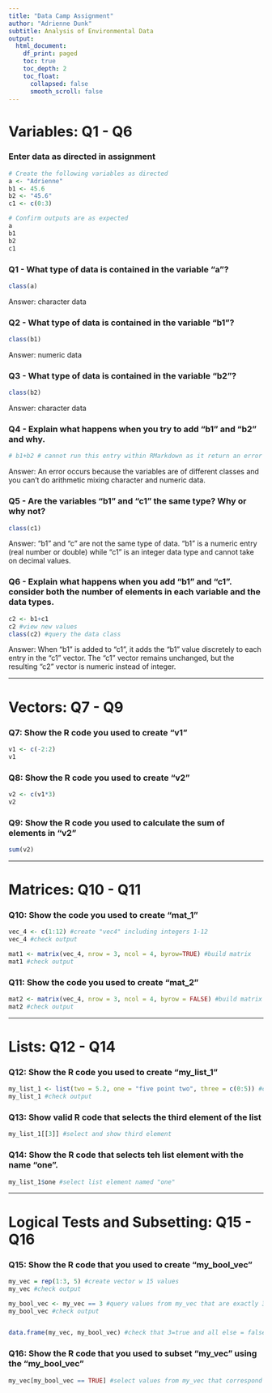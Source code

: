 ```yaml
---
title: "Data Camp Assignment"
author: "Adrienne Dunk"
subtitle: Analysis of Environmental Data
output:
  html_document:
    df_print: paged
    toc: true
    toc_depth: 2
    toc_float: 
      collapsed: false
      smooth_scroll: false
---
```



# Variables: Q1 - Q6

### Enter data as directed in assignment
```r
# Create the following variables as directed
a <- "Adrienne"
b1 <- 45.6
b2 <- "45.6"
c1 <- c(0:3)

# Confirm outputs are as expected
a
b1
b2
c1
```
### Q1 - What type of data is contained in the variable "a"?
```r
class(a)
```
Answer: character data

### Q2 - What type of data is contained in the variable "b1"?
```r
class(b1)
```
Answer: numeric data

### Q3 - What type of data is contained in the variable "b2"?
```r
class(b2)
```
Answer: character data

### Q4 - Explain what happens when you try to add "b1" and "b2" and why.
```r
# b1+b2 # cannot run this entry within RMarkdown as it return an error
```
Answer: An error occurs because the variables are of different classes and you can't do arithmetic mixing character and numeric data.

### Q5 - Are the variables "b1" and "c1" the same type? Why or why not?
```r
class(c1)
```
Answer: "b1" and "c" are not the same type of data. "b1" is a numeric entry (real number or double) while "c1" is an integer data type and cannot take on decimal values.

### Q6 - Explain what happens when you add "b1" and "c1". consider both the number of elements in each variable and the data types.
```r
c2 <- b1+c1
c2 #view new values
class(c2) #query the data class
```
Answer: When "b1" is added to "c1", it adds the "b1" value discretely to each entry in the "c1" vector. The "c1" vector remains unchanged, but the resulting "c2" vector is numeric instead of integer.

---


# Vectors: Q7 - Q9

### Q7: Show the R code you used to create "v1"
```r
v1 <- c(-2:2)
v1
```

### Q8: Show the R code you used to create "v2"

```r
v2 <- c(v1*3)
v2
```

### Q9: Show the R code you used to calculate the sum of elements in "v2"

```r
sum(v2)
```

---

# Matrices: Q10 - Q11

### Q10: Show the code you used to create "mat_1"

```r
vec_4 <- c(1:12) #create "vec4" including integers 1-12 
vec_4 #check output

mat1 <- matrix(vec_4, nrow = 3, ncol = 4, byrow=TRUE) #build matrix
mat1 #check output
```
### Q11: Show the code you used to create "mat_2"

```r
mat2 <- matrix(vec_4, nrow = 3, ncol = 4, byrow = FALSE) #build matrix
mat2 #check output
```

---

# Lists: Q12 - Q14

### Q12: Show the R code you used to create "my_list_1"

```r
my_list_1 <- list(two = 5.2, one = "five point two", three = c(0:5)) #create & name variable
my_list_1 #check output

```
### Q13: Show valid R code that selects the third element of the list

```r
my_list_1[[3]] #select and show third element

```
### Q14: Show the R code that selects teh list element with the name "one".

```r
my_list_1$one #select list element named "one"

```

---

# Logical Tests and Subsetting: Q15 - Q16

### Q15: Show the R code that you used to create "my_bool_vec"

```r
my_vec = rep(1:3, 5) #create vector w 15 values
my_vec #check output

my_bool_vec <- my_vec == 3 #query values from my_vec that are exactly 3 (true) all else false.
my_bool_vec #check output


data.frame(my_vec, my_bool_vec) #check that 3=true and all else = false
```

### Q16: Show the R code that you used to subset "my_vec" using the "my_bool_vec"
```r
my_vec[my_bool_vec == TRUE] #select values from my_vec that correspond to values in my_bool_vec that are "TRUE"


```

